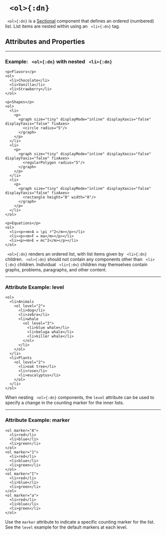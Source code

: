 


# ` <ol>{:dn}`

` <ol>{:dn}` is a [Sectional](../document_structure/essentialConcepts#component-types)
component that defines an ordered (numbered) list.  List items are nested within using an ` <li>{:dn}` tag.

## Attributes and Properties 
 <AttrDisplay name='ol'/> 
 <PropDisplay name='ol'/>

---

### Example: ` <ol>{:dn}` with nested ` <li>{:dn}`


```doenet-editor-horiz
<p>Flavors</p>
<ol>
  <li>Chocolate</li>
  <li>Vanilla</li>
  <li>Strawberry</li>
</ol>

<p>Shapes</p>
<ol>
  <li>
    <p>
      <graph size="tiny" displayMode="inline" displayXaxis="false" displayYaxis="false" fixAxes>
        <circle radius="5"/>
      </graph>
    </p>
  </li>
  <li>
    <p>
      <graph size="tiny" displayMode="inline" displayXaxis="false" displayYaxis="false" fixAxes>
        <regularPolygon radius="5"/>
      </graph>
    </p>
  </li>
  <li>
    <p>
      <graph size="tiny" displayMode="inline" displayXaxis="false" displayYaxis="false" fixAxes>
        <rectangle height="8" width="8"/>
      </graph>
    </p>
  </li>
</ol>

<p>Equations</p>
<ol>
  <li><p><m>A = \pi r^2</m></p></li>
  <li><p><m>F = ma</m></p></li>
  <li><p><m>E = mc^2</m></p></li>
</ol>
```



` <ol>{:dn}` renders an ordered list, with list items given by ` <li>{:dn}` children. ` <ol>{:dn}` 
should not contain any components other than ` <li>{:dn}` children. Individual ` <li>{:dn}` children 
may themselves contain graphs, problems, paragraphs, and other content.



---

### Attribute Example: level


```doenet-editor-horiz
<ol>
  <li>Animals
    <ol level="2">
      <li>dog</li>
      <li>zebra</li>
      <li>whale
        <ol level="3">
          <li>blue whale</li>
          <li>beluga whale</li>
          <li>killer whale</li>
        </ol>
      </li>
    </ol>
  </li>
  <li>Plants
    <ol level="2">
      <li>oak tree</li>
      <li>rose</li>
      <li>eucalyptus</li>
    </ol> 
  </li>
</ol>
```



When nesting ` <ol>{:dn}` components, the `level` attribute can be used to specify a 
change in the counting marker for the inner lists.



---

### Attribute Example: marker


```doenet-editor-horiz
<ol marker="A">
  <li>red</li>
  <li>blue</li>
  <li>green</li>
</ol>
<ol marker="1">
  <li>red</li>
  <li>blue</li>
  <li>green</li>
</ol>
<ol marker="I">
  <li>red</li>
  <li>blue</li>
  <li>green</li>
</ol>
<ol marker="a">
  <li>red</li>
  <li>blue</li>
  <li>green</li>
</ol>
```



Use the `marker` attribute to indicate a specific counting marker for the list. See 
the `level` example for the default markers at each level.
